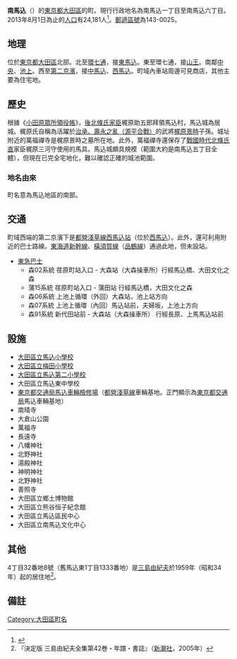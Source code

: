 {{Pathnav|日本|東京都|大田區|frame=1}}
{{Infobox Settlement
|official_name = 南馬込
|native_name =
|settlement_type = [[町|町]]
|image_skyline = Tokyo_Toei_Subway_Magome_Rail_yard.JPG
|imagesize = 250px
|image_caption = [[馬込車輛檢修場|馬込車輛檢修場]]
|image_flag =
|image_seal =
| image_map =
| map_caption =
|subdivision_type = [[國家|國家]]
|subdivision_name = [[File:Flag_of_Japan.svg|border]] [[日本|日本]]
|subdivision_type1 = [[都道府縣|都道府縣]]
|subdivision_name1 = [[File:Flag_of_Tokyo_Prefecture.svg|25px]] [[東京都|東京都]]
|subdivision_type2 = [[東京都區部|特別區]]
|subdivision_name2 = [[File:Flag_of_Ota,_Tokyo.svg|25px]] [[大田區|大田區]]
|subdivision_type3 = [[地域|地域]]
|subdivision_name3 = [[大森區|大森地域]]
|established_title =
|established_date =
|government_type =
|leader_title =
|leader_name =
|area_magnitude =
|area_total_sq_mi =
|area_total_km2 =
|area_land_sq_mi =
|area_land_km2 =
|area_urban_sq_mi =
|area_urban_km2 =
|area_metro_km2 =
|area_metro_sq_mi =
|population_as_of= 2013年（平成25年）8月1日
|population_footnotes =
|population_total = 24181
|population_urban =
|population_metro =
|population_density_sq_mi =
|population_density_km2 =
| timezone = [[日本標準時間|JST]]
| utc_offset = +9
|timezone_DST =
|utc_offset_DST =
|latd=|latm=|lats=|latNS=
|longd=|longm=|longs=|longEW=
|elevation_footnotes=
|elevation_m =
|elevation_ft =
|postal_code_type = [[郵遞區號|郵遞區號]]
|postal_code = 143-0025
|area_code =
|website =
|footnotes =
}}
'''南馬込'''（{{jpn|j=南馬込|hg=みなみまごめ|rm=Minami-magome|f=y}}）的[[東京都|東京都]][[大田區|大田區]]的町。現行行政地名為南馬込一丁目至南馬込六丁目。2013年8月1日為止的[[人口|人口]]有24,181人<ref>{{Cite web |url=http://www.city.ota.tokyo.jp/kuseijoho/suuji/jinkou/setai_jinkou/oota_suji2508.html |title=大田区ホームページ：平成25年8月1日現在 |accessdate=2013-08-26 |archive-date=2014-02-18 |archive-url=https://web.archive.org/web/20140218230417/http://www.city.ota.tokyo.jp/kuseijoho/suuji/jinkou/setai_jinkou/oota_suji2508.html |dead-url=no }}</ref>。[[郵遞區號|郵遞區號]]為143-0025。

== 地理 ==
位於[[東京都|東京都]][[大田區|大田區]]北部。北至[[東京都道318號環狀七號線|環七通]]，接[[東馬込|東馬込]]。東至環七通，接[[山王_(大田區)|山王]]。南鄰[[中央_(大田區)|中央]]、[[池上_(大田區)|池上]]。西至[[國道1號_(日本)|第二京濱]]，接[[中馬込|中馬込]]、[[西馬込|西馬込]]。町域內車站周邊可見商店，其他主要為住宅地。

== 歷史 ==
根據《[[小田原眾所領役帳|小田原眾所領役帳]]》，[[後北條氏|後北條氏]][[家臣|家臣]]梶原助五郎拜領馬込村，馬込城為居城。梶原氏自稱為活躍於[[源平合戰|治承、壽永之亂（源平合戰）]]的武將[[梶原景時|梶原景時]]子孫。城址附近的萬福禪寺是梶原景時之墓所在地。此外，萬福禪寺還保存了[[戰國時代_(日本)|戰國時代]][[北條氏直|北條氏直]]家臣梶原三河守使用的馬具。馬込城頗具規模（範圍大約是南馬込五丁目全體），但現在已完全宅地化，難以確認正確的城池範圍。
=== 地名由來 ===
町名意為馬込地區的南部。

== 交通 ==
町域西端的第二京濱下是[[都營地下鐵淺草線|都營淺草線]][[西馬込站|西馬込站]]（位於[[西馬込|西馬込]]）。此外，還可利用附近的巴士路線。[[東海道新幹線|東海道新幹線]]、[[橫須賀線|橫須賀線]]（[[品鶴線|品鶴線]]）通過此地，但未設站。
* [[東急巴士|東急巴士]]
** 森02系統 荏原町站入口 - 大森站（大森操車所）行經馬込橋、大田文化之森
** 蒲15系統 荏原町站入口 - 蒲田站  行經馬込橋，大田文化之森
** 森06系統 上池上循環（外回）大森站，池上站方向
** 森07系統 上池上循環（內回）馬込站前，夫婦坂，上池上方向
** 森91系統 新代田站前 - 大森站（大森操車所） 行經長原、上馬馬込站前

== 設施 ==
* [[大田區立馬込小學校|大田區立馬込小學校]]
* [[大田區立梅田小學校|大田區立梅田小學校]]
* [[大田區立馬込第二小學校|大田區立馬込第二小學校]]
* 大田區立馬込東中學校
* [[東京都交通局|東京都交通局]][[馬込車輛檢修場|馬込車輛檢修場]]（[[都營地下鐵淺草線|都營淺草線]]車輛基地。正門顯示為[[東京都交通局|東京都交通局]]馬込車輛基地）
* 南晴寺
* 大倉山公園
* 萬福寺
* 長遠寺
* 八幡神社
* 北野神社
* 湯殿神社
* 神明神社
* 北野神社
* 善照寺
* 大田區立鄉土博物館
* 大田區立熊谷恒子紀念館
* 大田區立馬込區民中心
* 大田區立南馬込文化中心

== 其他 ==
4丁目32番地8號（舊馬込東1丁目1333番地）是[[三島由紀夫|三島由紀夫]]於1959年（昭和34年）起的居住地<ref> 『決定版 三島由紀夫全集第42巻・年譜・書誌』（[[新潮社|新潮社]]，2005年）</ref>。

== 備註 ==
{{Reflist}}

{{Commonscat|Magome, Tokyo}}
{{大田區的町名}}
{{DEFAULTSORT:Minami-Magome}}
[[Category:大田區町名|Category:大田區町名]]